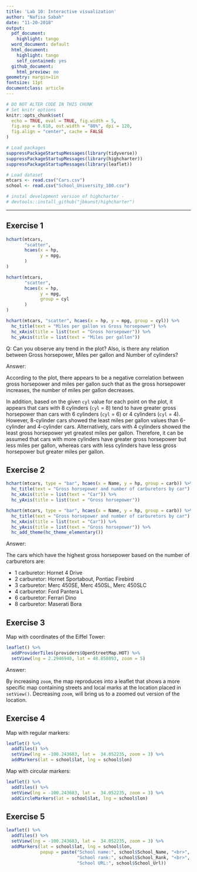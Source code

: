 ```yaml
---
title: 'Lab 10: Interactive visualization'
author: "Nafisa Sabah"
date: "11-20-2018"
output:
  pdf_document:
    highlight: tango
  word_document: default
  html_document:
    highlight: tango
    self_contained: yes
  github_document:
    html_preview: no
geometry: margin=1in
fontsize: 11pt
documentclass: article
---
```


```r
# DO NOT ALTER CODE IN THIS CHUNK
# Set knitr options
knitr::opts_chunk$set(
  echo = TRUE, eval = TRUE, fig.width = 5,
  fig.asp = 0.618, out.width = "80%", dpi = 120,
  fig.align = "center", cache = FALSE
)

# Load packages
suppressPackageStartupMessages(library(tidyverse))
suppressPackageStartupMessages(library(highcharter))
suppressPackageStartupMessages(library(leaflet))

# Load dataset
mtcars <- read.csv("Cars.csv")
school <- read.csv("School_University_100.csv")

# instal development version of highcharter -
# devtools::install_github("jbkunst/highcharter")

```

---

## Exercise 1

```r
hchart(mtcars,
       "scatter",
       hcaes(x = hp,
             y = mpg,
       )
)
```

```r
hchart(mtcars,
       "scatter",
       hcaes(x = hp,
             y = mpg,
             group = cyl
       )
)
```

```r
hchart(mtcars, "scatter", hcaes(x = hp, y = mpg, group = cyl)) %>%
  hc_title(text = "Miles per gallon vs Gross horsepower") %>%
  hc_xAxis(title = list(text = "Gross horsepower")) %>%
  hc_yAxis(title = list(text = "Miles per gallon")) 
```

Q: Can you observe any trend in the plot? Also, is there any relation between Gross horsepower, Miles per gallon and Number of cylinders?

Answer:

According to the plot, there appears to be a negative correlation between gross horsepower and miles per gallon such that as the gross horsepower increases, the number of miles per gallon decreases. 

In addition, based on the given `cyl` value for each point on the plot, it appears that cars with 8 cylinders (`cyl` = 8) tend to have greater gross horsepower than cars with 6 cylinders (`cyl` = 6) or 4 cylinders (`cyl` = 4). However, 8-cylinder cars showed the least miles per gallon values than 6-cylinder and 4-cylinder cars. Alternatively, cars with 4 cylinders showed the least gross horsepower yet greatest miles per gallon. Therefore, it can be assumed that cars with more cylinders have greater gross horsepower but less miles per gallon, whereas cars with less cylinders have less gross horsepower but greater miles per gallon.


## Exercise 2

```r
hchart(mtcars, type = "bar", hcaes(x = Name, y = hp, group = carb)) %>%
  hc_title(text = "Gross horsepower and number of carburetors by car") %>%
  hc_xAxis(title = list(text = "Car")) %>%
  hc_yAxis(title = list(text = "Gross horsepower")) 
```
```r
hchart(mtcars, type = "bar", hcaes(x = Name, y = hp, group = carb)) %>%
  hc_title(text = "Gross horsepower and number of carburetors by car") %>%
  hc_xAxis(title = list(text = "Car")) %>%
  hc_yAxis(title = list(text = "Gross horsepower")) %>%
  hc_add_theme(hc_theme_elementary())
```

Answer:

The cars which have the highest gross horsepower based on the number of carburetors are:

* 1 carburetor: Hornet 4 Drive
* 2 carburetor: Hornet Sportabout, Pontiac Firebird
* 3 carburetor: Merc 450SE, Merc 450SL, Merc 450SLC
* 4 carburetor: Ford Pantera L
* 6 carburetor: Ferrari Dino
* 8 carburetor: Maserati Bora


## Exercise 3

Map with coordinates of the Eiffel Tower:

```r
leaflet() %>%
  addProviderTiles(providers$OpenStreetMap.HOT) %>%
  setView(lng = 2.2946948, lat = 48.858093, zoom = 5)
```

Answer:

By increasing `zoom`, the map reproduces into a leaflet that shows a more specific map containing streets and local marks at the location placed in `setView()`. Decreasing `zoom`, will bring us to a zoomed out version of the location.


## Exercise 4

Map with regular markers:

```r
leaflet() %>%
  addTiles() %>%
  setView(lng = -100.243683, lat =  34.052235, zoom = 3) %>%
  addMarkers(lat = school$lat, lng = school$lon)
```

Map with circular markers:

```r
leaflet() %>%
  addTiles() %>%
  setView(lng = -100.243683, lat =  34.052235, zoom = 3) %>%
  addCircleMarkers(lat = school$lat, lng = school$lon)
```

## Exercise 5

```r
leaflet() %>%
  addTiles() %>%
  setView(lng = -100.243683, lat =  34.052235, zoom = 3) %>%
  addMarkers(lat = school$lat, lng = school$lon,
             popup = paste("School name:", school$School_Name, "<br>",
                           "School rank:", school$School_Rank, "<br>",
                           "School URL:", school$School_Url)) 
```

